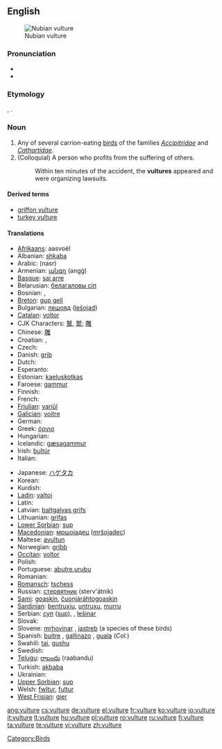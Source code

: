 {{wikipedia}}
==English==
[[Image:Nubianvulture.jpeg|thumb|Nubian vulture]]

===Pronunciation===
* {{IPA|/ˈvʌlʧə/}}
* {{audio|en-us-vulture.ogg|Audio (US)}}

===Etymology===
{{etyl|la}} {{term|vultur}}, {{term|voltur|lang=la}}.

===Noun===
{{en-noun}}

# Any of several carrion-eating [[bird]]s of the families ''[[Accipitridae]]'' and ''[[Cathartidae]]''.
# (Colloquial) A person who profits from the suffering of others.
#: Within ten minutes of the accident, the '''vultures''' appeared and were organizing lawsuits.

====Derived terms====
* [[griffon vulture]]
* [[turkey vulture]]

====Translations====
{{top}}
* [[Afrikaans]]: aasvoël
* Albanian: [[shkaba]]
* Arabic: {{Arab|[[نسر]]}} (nasr)
* Armenian: [[անգղ]] (angġ)
* [[Basque]]: [[sai arre]]
* Belarusian: [[белагаловы сіп]]
* Bosnian: {{t-|bs|lešinar|m}}, {{t-|bs|sup|m}}
* [[Breton]]: [[gup gell]]
* Bulgarian: [[лешояд]] ([[lešojad]])
* [[Catalan]]: [[voltor]]
* CJK Characters: [[鷲]], [[鹫]]; [[雕]]
* Chinese: [[雕]]
* Croatian: {{t-|hr|lešinar|m|alt=lèšinār}}, {{t-|hr|sup|m|alt=sȕp}}
* Czech: {{t-|cs|sup}}
* Danish: [[grib]]
* Dutch: {{t+|nl|gier|m}}
* Esperanto: {{t-|eo|vulturo|xs=Esperanto}}
* Estonian: [[kaeluskotkas]]
* Faroese: [[gammur]]
* Finnish: {{t-|fi|korppikotka}}
* French: {{t+|fr|vautour|m}}
* [[Friulian]]: [[variűl]]
* [[Galician]]: [[voitre]]
* German: {{t+|de|Geier|m}}
* Greek: [[όρνιο]]
* Hungarian: {{t+|hu|keselyű}}
* Icelandic: [[gæsagammur]]
* Irish: [[bultúr]]
* Italian: {{t+|it|grifone}}
{{mid}}
* Japanese: [[ハゲタカ]]
* Korean: {{t-|ko|독수리|sc=Hang}}
* Kurdish: {{KUchar|[[هه‌ڵۆ]]}}
* [[Ladin]]: [[valtoi]]
* Latin: {{t-|la|vultur|m}}
* Latvian: [[baltgalvas grifs]]
* Lithuanian: [[grifas]]
* [[Lower Sorbian]]: [[sup]]
* [[Macedonian]]: [[мршоjадец]] ([[mršojadec]])
* Maltese: [[avultun]]
* Norwegian: [[gribb]] {{m}}
* [[Occitan]]: [[voltor]]
* Polish: {{t+|pl|sęp|m}}
* Portuguese: [[abutre]],[[urubu]] {{m}}
* Romanian: {{t+|ro|vultur}}
* [[Romansch]]: [[tschess]]
* Russian: [[стервятник]] (sterv'átnik)
* [[Sami]]: [[goaskin]], [[čuonjáráhtogoaskin]]
* [[Sardinian]]: [[bentruxiu]], [[untruxu]], [[murru]]
* Serbian: [[суп]] ([[sup]]), {{m}}, [[lešinar]] {{m}}
* Slovak: {{t-|sk|sup|m}}
* Slovene: [[mrhovinar]] {{m}}, [[jastreb]] {{m}} (a species of these birds)
* Spanish: [[buitre]] {{m}}, [[gallinazo]] {{m}}, [[guala]] {{f}} (''Col.'')
* Swahili: [[tai]], [[gushu]]
* Swedish: {{t+|sv|gam}}
* [[Telugu]]: [[రాబందు]] (raabandu)
* Turkish: [[akbaba]]
* Ukrainian: {{t-|uk|вольт|tr=vol't|sc=Cyrl|xs=Ukrainian}}
* [[Upper Sorbian]]: [[sup]]
* Welsh: [[fwltur]], [[fultur]]
* [[West Frisian]]: [[gier]]
{{bottom}}

[[Category:Birds]]

[[ang:vulture]]
[[cs:vulture]]
[[de:vulture]]
[[el:vulture]]
[[fr:vulture]]
[[ko:vulture]]
[[io:vulture]]
[[it:vulture]]
[[lt:vulture]]
[[hu:vulture]]
[[pl:vulture]]
[[ro:vulture]]
[[ru:vulture]]
[[fi:vulture]]
[[ta:vulture]]
[[te:vulture]]
[[vi:vulture]]
[[zh:vulture]]